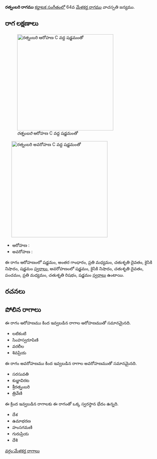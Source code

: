 {{Infobox ragam
	| name          	= రత్నంబరి
	| synonym	    	= 
	| mela          	= 
	| chakra        	= 
	| janaka        	= 
	| type          	= ఔడవ-షడవ
	| arohanam      	= {{svaraC|S|G3|M2|D2|N2|S'}} 
	| avarohanam    	= {{svaraC|S'|N2|D2|P|M2|R2|S}}
	| jeeva         	=
	| chhaya        	=
	| nyasa         	=
	| vishesha      	= 
	| equivalent  		= 
}}
{{కర్ణాటక సంగీత రాగాలు}}
'''రత్నంబరి రాగము''' [[కర్ణాటక సంగీతం]]లో 64వ [[మేళకర్త రాగము]] వాచస్పతి జన్యము. 


==రాగ లక్షణాలు==
[[Image:ratnambari_ar_kb2wiki.png|thumb|right|316px|''రత్నంబరి'' ఆరోహణ C వద్ద షడ్జమంతో]]
	[[Image:ratnambari_av_kb2wiki.png|thumb|right|316px|''రత్నంబరి'' అవరోహణ C వద్ద షడ్జమంతో]]

* ఆరోహణ : {{svaraC|S|G3|M2|D2|N2|S'}} 
* అవరోహణ : {{svaraC|S'|N2|D2|P|M2|R2|S}}

ఈ రాగం ఆరోహణంలో షడ్జమం, అంతర గాంధారం, ప్రతి మధ్యమం, చతుశృతి దైవతం, కైసికి నిషాదం, షడ్జమం [[స్వరాలు]], అవరోహణంలో షడ్జమం, కైసికి నిషాదం, చతుశృతి దైవతం, పంచమం, ప్రతి మధ్యమం, చతుశృతి రిషభం, షడ్జమం [[స్వరాలు]] ఉంటాయి.

==రచనలు==



==పోలిన రాగాలు==
ఈ రాగం ఆరోహణము కింద ఇవ్వబడిన రాగాల ఆరోహణముతో సమానమైనది.
* లటికంటి
* సింహస్వరూపిణి
* వరలీల
* శివప్రియ

ఈ రాగం అవరోహణము కింద ఇవ్వబడిన రాగాల అవరోహణముతో సమానమైనది.
* సరసువతి
* కుబ్జావిరట
* శ్రీరత్నంబరి
* త్రివేణి

ఈ క్రింద ఇవ్వబడిన రాగాలకు ఈ రాగంతో ఒక్క స్వరస్థాన భేదం ఉన్నది.
* దేశ
* ఉమాభరణ
* హంసగమణి
* గురుప్రియ
* దేశి



[[వర్గం:మేళకర్త రాగాలు]]